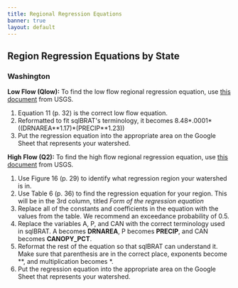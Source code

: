 ```yaml
---
title: Regional Regression Equations
banner: true
layout: default
---
```


## Region Regression Equations by State

### Washington

**Low Flow (Qlow):** To find the low flow regional regression equation, use [this document](https://pubs.usgs.gov/sir/2012/5078/pdf/sir20125078.pdf) from USGS.

1. Equation 11 (p. 32) is the correct low flow equation.
2. Reformatted to fit sqlBRAT's terminology, it becomes 8.48\*.0001\*((DRNAREA\*\*1.17)\*(PRECIP\**1.23))
6. Put the regression equation into the appropriate area on the Google Sheet that represents your watershed.

**High Flow (Q2):** To find the high flow regional regression equation, use [this document](https://pubs.usgs.gov/sir/2016/5118/sir20165118.pdf) from USGS.

1. Use Figure 16 (p. 29)  to identify what regression region your watershed is in.
2. Use Table 6 (p. 36) to find the regression equation for your region. This will be in the 3rd column, titled *Form of the regression equation*
3. Replace all of the constants and coefficients in the equation with the values from the table. We recommend an exceedance probability of 0.5. 
4.  Replace the variables A, P, and CAN with the correct terminology used in sqlBRAT.  A becomes **DRNAREA**,  P becomes **PRECIP**, and CAN becomes **CANOPY_PCT**.
5. Reformat the rest of the equation so that sqlBRAT can understand it. Make sure that parenthesis are in the correct place, exponents become **, and multiplication becomes *.
6. Put the regression equation into the appropriate area on the Google Sheet that represents your watershed.

